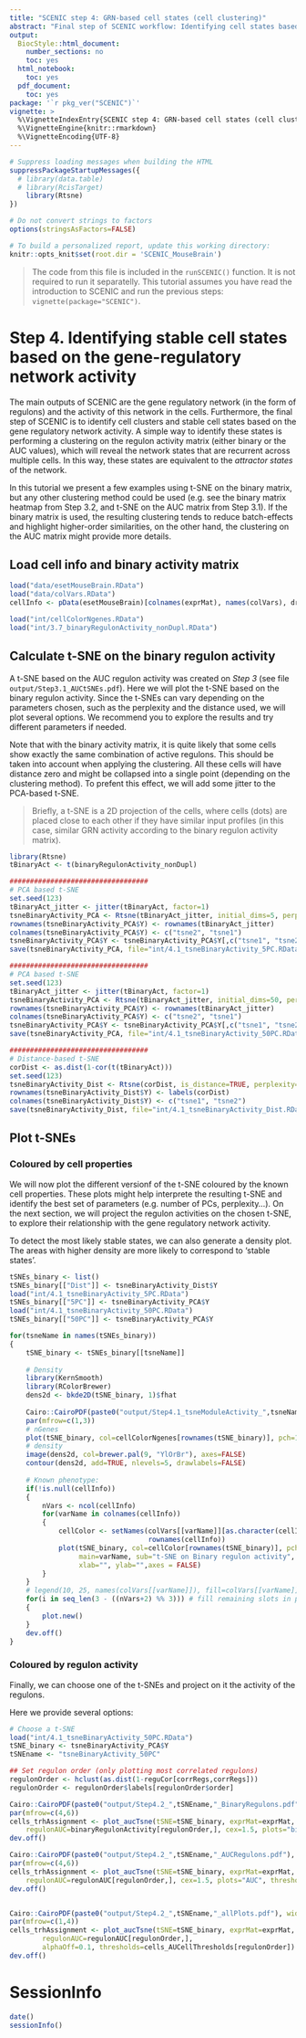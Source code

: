 ```yaml
---
title: "SCENIC step 4: GRN-based cell states (cell clustering)"
abstract: "Final step of SCENIC workflow: Identifying cell states based on the gene regulatory network activity."
output: 
  BiocStyle::html_document:
    number_sections: no
    toc: yes
  html_notebook:
    toc: yes
  pdf_document:
    toc: yes
package: '`r pkg_ver("SCENIC")`'
vignette: >
  %\VignetteIndexEntry{SCENIC step 4: GRN-based cell states (cell clustering)} 
  %\VignetteEngine{knitr::rmarkdown} 
  %\VignetteEncoding{UTF-8}
---
```


```r
# Suppress loading messages when building the HTML
suppressPackageStartupMessages({
  # library(data.table)
  # library(RcisTarget)
    library(Rtsne)
})

# Do not convert strings to factors
options(stringsAsFactors=FALSE)

# To build a personalized report, update this working directory:
knitr::opts_knit$set(root.dir = 'SCENIC_MouseBrain')
```

> The code from this file is included in the `runSCENIC()` function. It is not required to run it separatelly. This tutorial assumes you have read the introduction to SCENIC and run the previous steps: `vignette(package="SCENIC")`.

# Step 4. Identifying stable cell states based on the gene-regulatory network activity

The main outputs of SCENIC are the gene regulatory network (in the form of regulons) and the activity of this network in the cells. Furthermore, the final step of SCENIC is to identify cell clusters and stable cell states based on the gene regulatory network activity. A simple way to identify these states is performing a clustering on the regulon activity matrix (either binary or the AUC values), which will reveal the network states that are recurrent across multiple cells. In this way, these states are equivalent to the *attractor states* of the network.

In this tutorial we present a few examples using t-SNE on the binary matrix, but any other clustering method could be used (e.g. see the binary matrix heatmap from Step 3.2, and t-SNE on the AUC matrix from Step 3.1). If the binary matrix is used, the resulting clustering tends to reduce batch-effects and highlight higher-order similarities, on the other hand, the clustering on the AUC matrix might provide more details.

## Load cell info and binary activity matrix

```r
load("data/esetMouseBrain.RData")
load("data/colVars.RData")
cellInfo <- pData(esetMouseBrain)[colnames(exprMat), names(colVars), drop=F]

load("int/cellColorNgenes.RData")
load("int/3.7_binaryRegulonActivity_nonDupl.RData")
```

## Calculate t-SNE on the binary regulon activity

A t-SNE based on the AUC regulon activity was created on *Step 3* (see file `output/Step3.1_AUCtSNEs.pdf`). Here we will plot the t-SNE based on the binary regulon activity. Since the t-SNEs can vary depending on the parameters chosen, such as the perplexity and the distance used, we will plot several options. We recommend you to explore the results and try different parameters if needed.

Note that with the binary activity matrix, it is quite likely that some cells show exactly the same combination of active regulons. This should be taken into account when applying the clustering. All these cells will have distance zero and might be collapsed into a single point (depending on the clustering method). To prefent this effect, we will add some jitter to the PCA-based t-SNE.

> Briefly, a t-SNE is a 2D projection of the cells, where cells (dots) are placed close to each other if they have similar input profiles (in this case, similar GRN activity according to the binary regulon activity matrix).

```r
library(Rtsne)
tBinaryAct <- t(binaryRegulonActivity_nonDupl)

##################################
# PCA based t-SNE
set.seed(123)
tBinaryAct_jitter <- jitter(tBinaryAct, factor=1)
tsneBinaryActivity_PCA <- Rtsne(tBinaryAct_jitter, initial_dims=5, perplexity=30)
rownames(tsneBinaryActivity_PCA$Y) <- rownames(tBinaryAct_jitter)
colnames(tsneBinaryActivity_PCA$Y) <- c("tsne2", "tsne1")
tsneBinaryActivity_PCA$Y <- tsneBinaryActivity_PCA$Y[,c("tsne1", "tsne2")]
save(tsneBinaryActivity_PCA, file="int/4.1_tsneBinaryActivity_5PC.RData")

##################################
# PCA based t-SNE
set.seed(123)
tBinaryAct_jitter <- jitter(tBinaryAct, factor=1)
tsneBinaryActivity_PCA <- Rtsne(tBinaryAct_jitter, initial_dims=50, perplexity=30)
rownames(tsneBinaryActivity_PCA$Y) <- rownames(tBinaryAct_jitter)
colnames(tsneBinaryActivity_PCA$Y) <- c("tsne2", "tsne1")
tsneBinaryActivity_PCA$Y <- tsneBinaryActivity_PCA$Y[,c("tsne1", "tsne2")]
save(tsneBinaryActivity_PCA, file="int/4.1_tsneBinaryActivity_50PC.RData")

##################################
# Distance-based t-SNE
corDist <- as.dist(1-cor(t(tBinaryAct)))
set.seed(123)
tsneBinaryActivity_Dist <- Rtsne(corDist, is_distance=TRUE, perplexity=30)
rownames(tsneBinaryActivity_Dist$Y) <- labels(corDist)
colnames(tsneBinaryActivity_Dist$Y) <- c("tsne1", "tsne2")
save(tsneBinaryActivity_Dist, file="int/4.1_tsneBinaryActivity_Dist.RData")
```

## Plot t-SNEs

### Coloured by cell properties

We will now plot the different versionf of the t-SNE coloured by the known cell properties. These plots might help interprete the resulting t-SNE and identify the best set of parameters (e.g. number of PCs, perplexity...). On the next section, we will project the regulon activities on the chosen t-SNE, to explore their relationship with the gene regulatory network activity.

To detect the most likely stable states, we can also generate a density plot. The areas with higher density are more likely to correspond to 'stable states'. 

```r
tSNEs_binary <- list()
tSNEs_binary[["Dist"]] <- tsneBinaryActivity_Dist$Y
load("int/4.1_tsneBinaryActivity_5PC.RData")
tSNEs_binary[["5PC"]] <- tsneBinaryActivity_PCA$Y
load("int/4.1_tsneBinaryActivity_50PC.RData")
tSNEs_binary[["50PC"]] <- tsneBinaryActivity_PCA$Y

for(tsneName in names(tSNEs_binary))
{
    tSNE_binary <- tSNEs_binary[[tsneName]]
    
    # Density
    library(KernSmooth)
    library(RColorBrewer)
    dens2d <- bkde2D(tSNE_binary, 1)$fhat
    
    Cairo::CairoPDF(paste0("output/Step4.1_tsneModuleActivity_",tsneName,".pdf"), width=15, height=5)
    par(mfrow=c(1,3))
    # nGenes
    plot(tSNE_binary, col=cellColorNgenes[rownames(tSNE_binary)], pch=16)
    # density
    image(dens2d, col=brewer.pal(9, "YlOrBr"), axes=FALSE)
    contour(dens2d, add=TRUE, nlevels=5, drawlabels=FALSE)
    
    # Known phenotype:
    if(!is.null(cellInfo))
    {
        nVars <- ncol(cellInfo)
        for(varName in colnames(cellInfo))
        {
            cellColor <- setNames(colVars[[varName]][as.character(cellInfo[,varName])], 
                                  rownames(cellInfo))
            plot(tSNE_binary, col=cellColor[rownames(tSNE_binary)], pch=16, 
                 main=varName, sub="t-SNE on Binary regulon activity",
                 xlab="", ylab="",axes = FALSE)
        }
    }
    # legend(10, 25, names(colVars[[varName]]), fill=colVars[[varName]], cex=.7, bty="n")
    for(i in seq_len(3 - ((nVars+2) %% 3))) # fill remaining slots in page
    {
        plot.new()
    }
    dev.off()
}
```

### Coloured by regulon activity
Finally, we can choose one of the t-SNEs and project on it the activity of the regulons.

Here we provide several options: 

```r
# Choose a t-SNE
load("int/4.1_tsneBinaryActivity_50PC.RData")  
tSNE_binary <- tsneBinaryActivity_PCA$Y
tSNEname <- "tsneBinaryActivity_50PC"

## Set regulon order (only plotting most correlated regulons)
regulonOrder <- hclust(as.dist(1-reguCor[corrRegs,corrRegs]))
regulonOrder <- regulonOrder$labels[regulonOrder$order]
```

```r
Cairo::CairoPDF(paste0("output/Step4.2_",tSNEname,"_BinaryRegulons.pdf"), width=20, height=15)
par(mfrow=c(4,6))
cells_trhAssignment <- plot_aucTsne(tSNE=tSNE_binary, exprMat=exprMat, 
    regulonAUC=binaryRegulonActivity[regulonOrder,], cex=1.5, plots="binary", thresholds=0)
dev.off()

Cairo::CairoPDF(paste0("output/Step4.2_",tSNEname,"_AUCRegulons.pdf"), width=20, height=15)
par(mfrow=c(4,6))
cells_trhAssignment <- plot_aucTsne(tSNE=tSNE_binary, exprMat=exprMat, 
    regulonAUC=regulonAUC[regulonOrder,], cex=1.5, plots="AUC", thresholds=0)
dev.off()


Cairo::CairoPDF(paste0("output/Step4.2_",tSNEname,"_allPlots.pdf"), width=20, height=5)
par(mfrow=c(1,4))
cells_trhAssignment <- plot_aucTsne(tSNE=tSNE_binary, exprMat=exprMat, 
        regulonAUC=regulonAUC[regulonOrder,],
        alphaOff=0.1, thresholds=cells_AUCellThresholds[regulonOrder])
dev.off()
```


# SessionInfo
```r
date()
sessionInfo()
```
